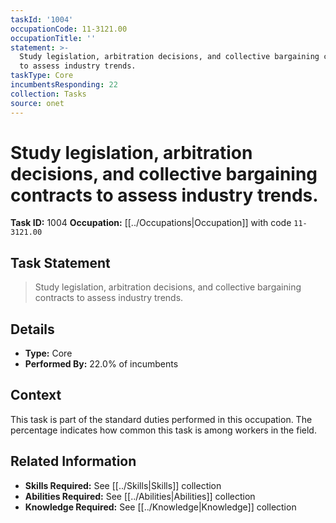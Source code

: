 ```yaml
---
taskId: '1004'
occupationCode: 11-3121.00
occupationTitle: ''
statement: >-
  Study legislation, arbitration decisions, and collective bargaining contracts
  to assess industry trends.
taskType: Core
incumbentsResponding: 22
collection: Tasks
source: onet
---
```

# Study legislation, arbitration decisions, and collective bargaining contracts to assess industry trends.

**Task ID:** 1004
**Occupation:** [[../Occupations|Occupation]] with code `11-3121.00`

## Task Statement

> Study legislation, arbitration decisions, and collective bargaining contracts to assess industry trends.

## Details

- **Type:** Core
- **Performed By:** 22.0% of incumbents

## Context

This task is part of the standard duties performed in this occupation. The percentage indicates how common this task is among workers in the field.

## Related Information

- **Skills Required:** See [[../Skills|Skills]] collection
- **Abilities Required:** See [[../Abilities|Abilities]] collection
- **Knowledge Required:** See [[../Knowledge|Knowledge]] collection
